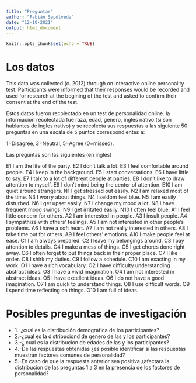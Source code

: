 ---
title: "Preguntas"
author: "Fabián Sepúlveda"
date: "12-10-2021"
output: html_document
---

```{r setup, include=FALSE}
knitr::opts_chunk$set(echo = TRUE)
```

# Los datos
This data was collected (c. 2012) through on interactive online personality test. Participants were informed that their responses would be recorded and used for research at the begining of the test and asked to confirm their consent at the end of the test.

Estos datos fueron recolectado en un test de personalidad online. la informacion recolectada fue raza, edad, genero, ingles nativo (si son hablantes de ingles nativo) y se recolecta sus respuestas a las siguiente 50 preguntas en una escala de 5 puntos correspondientes a:

1=Disagree, 3=Neutral, 5=Agree (0=missed).

Las preguntas son las siguientes (en ingles)

E1	I am the life of the party.
E2	I don't talk a lot.
E3	I feel comfortable around people.
E4	I keep in the background.
E5	I start conversations.
E6	I have little to say.
E7	I talk to a lot of different people at parties.
E8	I don't like to draw attention to myself.
E9	I don't mind being the center of attention.
E10	I am quiet around strangers.
N1	I get stressed out easily.
N2	I am relaxed most of the time.
N3	I worry about things.
N4	I seldom feel blue.
N5	I am easily disturbed.
N6	I get upset easily.
N7	I change my mood a lot.
N8	I have frequent mood swings.
N9	I get irritated easily.
N10	I often feel blue.
A1	I feel little concern for others.
A2	I am interested in people.
A3	I insult people.
A4	I sympathize with others' feelings.
A5	I am not interested in other people's problems.
A6	I have a soft heart.
A7	I am not really interested in others.
A8	I take time out for others.
A9	I feel others' emotions.
A10	I make people feel at ease.
C1	I am always prepared.
C2	I leave my belongings around.
C3	I pay attention to details.
C4	I make a mess of things.
C5	I get chores done right away.
C6	I often forget to put things back in their proper place.
C7	I like order.
C8	I shirk my duties.
C9	I follow a schedule.
C10	I am exacting in my work.
O1	I have a rich vocabulary.
O2	I have difficulty understanding abstract ideas.
O3	I have a vivid imagination.
O4	I am not interested in abstract ideas.
O5	I have excellent ideas.
O6	I do not have a good imagination.
O7	I am quick to understand things.
O8	I use difficult words.
O9	I spend time reflecting on things.
O10	I am full of ideas.

# Posibles preguntas de investigación

* 1.-¿cual es la distribución demografica de los participantes?
* 2.-¿cual es la distribuciond de genero de las y los participantes?
* 3.-¿ cual es la distribucion de edades de las y los participantes?
* 4.-De las respuestas obtenidas ¿es posible identificar si las respuestas muestran factores comunes de personalidad?
* 5.-En caso de que la respuesta anterior sea positiva ¿afectara la distribucion de las preguntas 1 a 3 en la presencia de los factores de personalidad?

